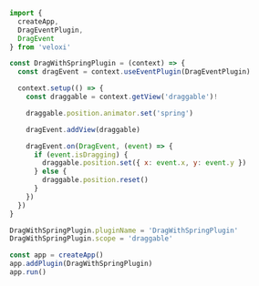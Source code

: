 ```js
import {
  createApp,
  DragEventPlugin,
  DragEvent
} from 'veloxi'

const DragWithSpringPlugin = (context) => {
  const dragEvent = context.useEventPlugin(DragEventPlugin)

  context.setup(() => {
    const draggable = context.getView('draggable')!

    draggable.position.animator.set('spring')

    dragEvent.addView(draggable)

    dragEvent.on(DragEvent, (event) => {
      if (event.isDragging) {
        draggable.position.set({ x: event.x, y: event.y })
      } else {
        draggable.position.reset()
      }
    })
  })
}

DragWithSpringPlugin.pluginName = 'DragWithSpringPlugin'
DragWithSpringPlugin.scope = 'draggable'

const app = createApp()
app.addPlugin(DragWithSpringPlugin)
app.run()
```
